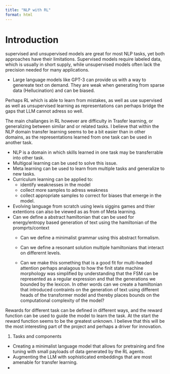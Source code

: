 ```yaml
---
title: "NLP with RL"
format: html
---
```



# Introduction

supervised and unsupervised models are great for most NLP tasks, yet both approaches
have their limitations. Supervised models require labeled data, which is usually in
short supply, while unsupervised models often lack the precision needed for many
applications.

- Large language models like GPT-3 can provide us with a way to genereate text on demand.
  They are weak when generating from sparse data (Hellucination) and can be biased.
  
Perhaps RL which is able to learn from mistakes, as well as use supervised as well
as unsupervised learning as representations can perhaps bridge the gaps that LLM
cannot adress so well.


The main challanges in RL however are difficulty in Trasfer learning, or generalizing 
between similar and or related tasks. I believe that within the NLP domain transfer
learning seems to be a bit easier than in other domains, as the representations learned
from one task can be used in another task.

- NLP is a domain in which skills learned in one task may be transferrable into other task.
- Multigoal learning can be used to solve this issue.
- Meta learning can be used to learn from multiple tasks and generalize to new tasks.
- Curriculum learning can be applied to: 
    - identify weaknesses in the model 
    - collect more samples to adress weakness 
    - collect appropriate samples to correct for biases that emerge in the model.
- Evolving language from scratch using lewis siggins games and thier extentions can
  also be viewed as as from of Meta learning.
- Can we define a abstract hamiltonian that can be used for energy/entropy based generation of text 
  using the hamiltonian of the promprts/context
  - Can we define a minimalist grammar using this abstract formalism.
  - Can we define a resonant solution multiple hamiltonians that interact on differernt levels.
  
  - Can we make this something that is a good fit for multi-headed attention perhaps analagous to how the 
    finit state machine morphology was simplified by understanding that the FSM can be represented as a
    regular expression and that the generations we bounded by the lexicon. In other words can we create
    a hamiltonian that introduced contraints on the generation of text using different heads of the
    transformer model and thereby places bounds on the computational complexity of the model?
  
Rewards for different task can be defined in different ways, and the reward function
can be used to guide the model to learn the task. At the start the reward function
seems to be the greatest unknown. I believe that this will be the most interesting 
part of the project and perhaps a driver for innovation. 

1. Tasks and components

- Creating a minimalist language model that allows for pretraining and fine tuning with small payloads of data generated by the RL agents.
- Augmenting the LLM with sophisticated embeddings that are most amenable for transfer learning.
- 
